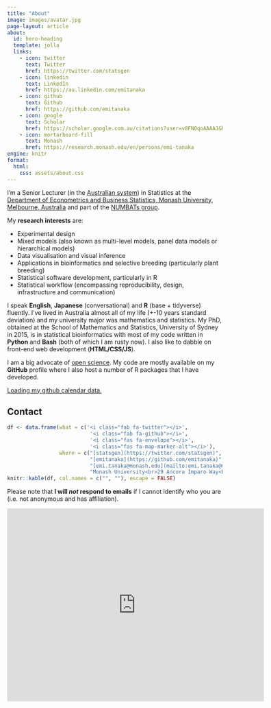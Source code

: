```yaml
---
title: "About"
image: images/avatar.jpg
page-layout: article
about:
  id: hero-heading
  template: jolla
  links:
    - icon: twitter
      text: Twitter
      href: https://twitter.com/statsgen
    - icon: linkedin
      text: LinkedIn
      href: https://au.linkedin.com/emitanaka
    - icon: github
      text: Github
      href: https://github.com/emitanaka
    - icon: google
      text: Scholar
      href: https://scholar.google.com.au/citations?user=v8FN0qoAAAAJ&hl=en
    - icon: mortarboard-fill
      text: Monash
      href: https://research.monash.edu/en/persons/emi-tanaka
engine: knitr
format:
  html:
    css: assets/about.css
---
```




:::{#hero-heading}

:::


I'm a Senior Lecturer (in the [Australian system](https://emitanaka.org/posts/2022-06-30-academic-ranks/)) in Statistics at the [Department of Econometrics and Business Statistics, Monash University, Melbourne, Australia](https://www.monash.edu/business/ebs) and part of the [NUMBATs group](https://numbat.space/). 

My **research interests** are:

* [Experimental design]{.highlight-color}
* [Mixed models]{.highlight-color} (also known as multi-level models, panel data models or hierarchical models)
* [Data visualisation]{.highlight-color} and [visual inference]{.highlight-color}
* Applications in [bioinformatics]{.highlight-color} and [selective breeding]{.highlight-color} (particularly plant breeding)
* [Statistical software development]{.highlight-color}, particularly in R
* [Statistical workflow]{.highlight-color} (encompassing reproducibility, design, infrastructure and communication)

I speak **English**, **Japanese** (conversational) and **R** (base + tidyverse) fluently. I've lived in Australia almost all of my life (+-10 years standard deviation) and my university major was mathematics and statistics. My PhD, obtained at the School of Mathematics and Statistics, University of Sydney in 2015, is in statistical bioinformatics with most of my code written in **Python** and **Bash** (both of which I am rusty now). I also like to dabble on front-end web development (**HTML/CSS/JS**).


I am a big advocate of [open science](https://en.wikipedia.org/wiki/Open_science). My code are mostly available on my **GitHub** profile where I also host a number of R packages that I have developed. 

<script
  src="https://unpkg.com/github-calendar@latest/dist/github-calendar.min.js">
</script>

<div class="l-body-outset">
<a href="https://github.com/emitanaka">
<div class="calendar">
Loading my github calendar data.
</div>
</a>
</div>

<script>
GitHubCalendar(".calendar", "emitanaka", { responsive: true });
</script>


## Contact

```r
df <- data.frame(what = c('<i class="fab fa-twitter"></i>',
                           '<i class="fab fa-github"></i>',
                           '<i class="fas fa-envelope"></i>',
                           '<i class="fas fa-map-marker-alt"></i>'),
                 where = c("[statsgen](https://twitter.com/statsgen)",
                           "[emitanaka](https://github.com/emitanaka)",
                           "[emi.tanaka@monash.edu](mailto:emi.tanaka@monash.edu)",
                           "Monash University<br>29 Ancora Imparo Way<br>Education Building 6 Room 341<br>Clayton campus, VIC 3800<br>Australia"))
knitr::kable(df, col.names = c("", ""), escape = FALSE)
```

Please note that **I will _not_ respond to emails** if I cannot identify who you are (i.e. not anonymous and has affiliation).

<iframe src="https://www.google.com/maps/embed?pb=!1m18!1m12!1m3!1d6295.515255474787!2d145.12875712778913!3d-37.912727512934026!2m3!1f0!2f0!3f0!3m2!1i1024!2i768!4f13.1!3m3!1m2!1s0x6ad66acc45278df1%3A0xfe786f1adcff05ff!2sMonash%20Faculty%20of%20Education!5e0!3m2!1sen!2sau!4v1650943417753!5m2!1sen!2sau" width="600" height="450" style="border:0;" allowfullscreen="" loading="lazy" referrerpolicy="no-referrer-when-downgrade"></iframe>
